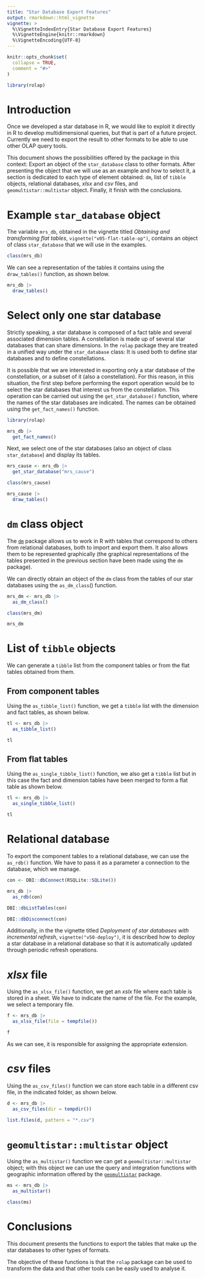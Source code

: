 ```yaml
---
title: "Star Database Export Features"
output: rmarkdown::html_vignette
vignette: >
  %\VignetteIndexEntry{Star Database Export Features}
  %\VignetteEngine{knitr::rmarkdown}
  %\VignetteEncoding{UTF-8}
---
```


```r
knitr::opts_chunk$set(
  collapse = TRUE,
  comment = "#>"
)
```

```r
library(rolap)
```

# Introduction

Once we developed a star database in R, we would like to exploit it directly in R to develop multidimensional queries, but that is part of a future project. Currently we need to export the result to other formats to be able to use other OLAP query tools. 

This document shows the possibilities offered by the package in this context: Export an object of the `star_database` class to other formats. After presenting the object that we will use as an example and how to select it, a section is dedicated to each type of element obtained: `dm`, list of `tibble` objects, relational databases, *xlsx* and *csv* files, and `geomultistar::multistar` object. Finally, it finish with the conclusions.

# Example `star_database` object

The variable `mrs_db`, obtained in the vignette titled *Obtaining and transforming flat tables*, `vignette("v05-flat-table-op")`, contains an object of class `star_database` that we will use in the examples.

```r
class(mrs_db)
```

We can see a representation of the tables it contains using the `draw_tables()` function, as shown below.

```r
mrs_db |>
  draw_tables()
```


# Select only one star database

Strictly speaking, a star database is composed of a fact table and several associated dimension tables. A constellation is made up of several star databases that can share dimensions. In the `rolap` package they are treated in a unified way under the `star_database` class: It is used both to define star databases and to define constellations.

It is possible that we are interested in exporting only a star database of the constellation, or a subset of it (also a constellation). For this reason, in this situation, the first step before performing the export operation would be to select the star databases that interest us from the constellation. This operation can be carried out using the `get_star_database()` function, where the names of the star databases are indicated. The names can be obtained using the `get_fact_names()` function.

```r
library(rolap)

mrs_db |> 
  get_fact_names()
```

Next, we select one of the star databases (also an object of class `star_database`) and display its tables.

```r
mrs_cause <- mrs_db |> 
  get_star_database("mrs_cause")

class(mrs_cause)

mrs_cause |>
  draw_tables()
```


# `dm` class object

The [`dm`](https://cran.r-project.org/package=dm) package allows us to work in R with tables that correspond to others from relational databases, both to import and export them. It also allows them to be represented graphically (the graphical representations of the tables presented in the previous section have been made using the `dm` package). 

We can directly obtain an object of the `dm` class from the tables of our star databases using the `as_dm_class`() function.


```r
mrs_dm <- mrs_db |>
  as_dm_class()

class(mrs_dm)

mrs_dm
```


# List of `tibble` objects

We can generate a `tibble` list from the component tables or from the flat tables obtained from them.

## From component tables

Using the `as_tibble_list()` function, we get a `tibble` list with the dimension and fact tables, as shown below.

```r
tl <- mrs_db |>
  as_tibble_list()

tl
```


## From flat tables

Using the `as_single_tibble_list()` function, we also get a `tibble` list but in this case the fact and dimension tables have been merged to form a flat table as shown below.


```r
tl <- mrs_db |>
  as_single_tibble_list()

tl
```


# Relational database

To export the component tables to a relational database, we can use the `as_rdb()` function. We have to pass it as a parameter a connection to the database, which we manage.

```r
con <- DBI::dbConnect(RSQLite::SQLite())

mrs_db |>
  as_rdb(con)

DBI::dbListTables(con)

DBI::dbDisconnect(con)
```


Additionally, in the the vignette titled *Deployment of star databases with incremental refresh*, `vignette("v50-deploy")`, it is described how to deploy a star database in a relational database so that it is automatically updated through periodic refresh operations.


# *xlsx* file

Using the `as_xlsx_file()` function, we get an *xslx* file where each table is stored in a sheet. We have to indicate the name of the file. For the example, we select a temporary file.

```r
f <- mrs_db |>
  as_xlsx_file(file = tempfile())

f
```

As we can see, it is responsible for assigning the appropriate extension.

# *csv* files

Using the `as_csv_files()` function we can store each table in a different csv file, in the indicated folder, as shown below.

```r
d <- mrs_db |>
  as_csv_files(dir = tempdir())

list.files(d, pattern = "*.csv")
```


# `geomultistar::multistar` object

Using the `as_multistar()` function we can get a `geomultistar::multistar` object; with this object we can use the query and integration functions with geographic information offered by the [`geomultistar`](https://CRAN.R-project.org/package=geomultistar) package. 

```r
ms <- mrs_db |>
  as_multistar()

class(ms)
```


# Conclusions

This document presents the functions to export the tables that make up the star databases to other types of formats.

The objective of these functions is that the `rolap` package can be used to transform the data and that other tools can be easily used to analyse it.

